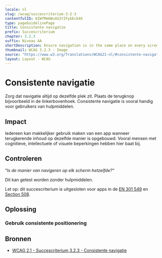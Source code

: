 ```yaml
---
locale: nl
slug: /wcag/succescriterium-3-2-3
contentfulID: 6IWfMm6WuXU2tIFybEcb4X
type: pageGuidelinePage
title: Consistente navigatie
prefix: Succescriterium
chapter: 3.2.3
suffix: Niveau AA
shortDescription: Ensure navigation is in the same place on every screen.
thumbnail: WCAG 3.2.3 - Image
source: "https://www.w3.org/Translations/WCAG21-nl/#consistente-navigatie"
layout: Layout - WCAG
---
```


# Consistente navigatie

Zorg dat navigatie altijd op dezelfde plek zit. Plaats de terugknop bijvoorbeeld in de linkerbovenhoek. Consistente navigatie is vooral handig voor gebruikers van hulpmiddelen.

## Impact

Iedereen kan makkelijker gebruik maken van een app wanneer terugkerende inhoud op dezelfde manier is opgebouwd. Vooral mensen met cognitieve, intellectuele of visuele beperkingen hebben hier baat bij.

## Controleren

“*Is de manier van navigeren op elk scherm hetzelfde?*“

Dit kan getest worden zonder hulpmiddelen.

Let op: dit succescriterium is uitgesloten voor apps in de [EN 301 549](/nl/richtlijnen/en-301-549) en [Section 508](/nl/richtlijnen/section-508).

## Oplossing

### Gebruik consistente positionering

<CodeSample id="element-position" locale="nl"/>

## Bronnen

- [WCAG 2.1 - Succescriterium 3.2.3 - Consistente navigatie](https://www.w3.org/Translations/WCAG21-nl/#consistente-navigatie)